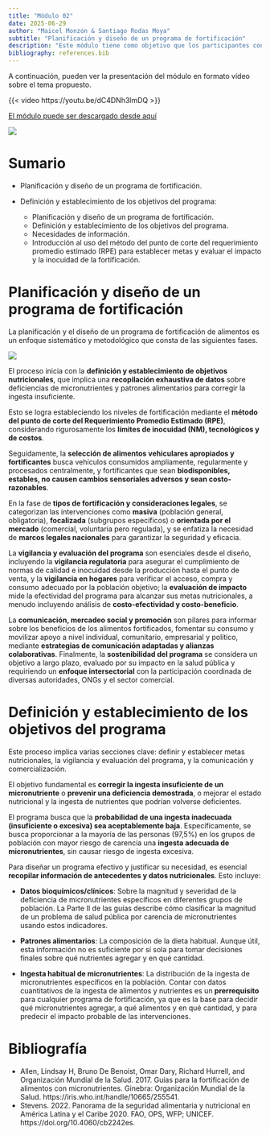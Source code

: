 ```yaml
---
title: "Módulo 02"
date: 2025-06-29
author: "Maicel Monzón & Santiago Rodas Moya"
subtitle: "Planificación y diseño de un programa de fortificación"
description: "Este módulo tiene como objetivo que los participantes conozcan los pasos iniciales para la planificación y diseño de un programa de fortificación."
bibliography: references.bib
---
```


A continuación, pueden ver la presentación del módulo en formato vídeo sobre el tema propuesto.

{{< video https://youtu.be/dC4DNh3lmDQ >}}

[El módulo puede ser descargado desde aquí](/static/videos/videomodulo02.zip)


![](/static/images/ECGH.png)

# Sumario

-   Planificación y diseño de un programa de fortificación.

-   Definición y establecimiento de los objetivos del programa:
    -   Planificación y diseño de un programa de fortificación.
    -   Definición y establecimiento de los objetivos del programa.
    -   Necesidades de información.
    -   Introducción al uso del método del punto de corte del requerimiento promedio estimado (RPE) para establecer metas y evaluar el impacto y la inocuidad de la fortificación.
    

# Planificación y diseño de un programa de fortificación

La planificación y el diseño de un programa de fortificación de alimentos es un enfoque sistemático y metodológico que consta de las siguientes fases.

![](/static/images/mod01fases.png)


El proceso inicia con la **definición y establecimiento de objetivos nutricionales**, que implica una **recopilación exhaustiva de datos** sobre deficiencias de micronutrientes y patrones alimentarios para corregir la ingesta insuficiente. 

Esto se logra estableciendo los niveles de fortificación mediante el **método del punto de corte del Requerimiento Promedio Estimado (RPE)**, considerando rigurosamente los **límites de inocuidad (NM), tecnológicos y de costos**. 


Seguidamente, la **selección de alimentos vehiculares apropiados y fortificantes** busca vehículos consumidos ampliamente, regularmente y procesados centralmente, y fortificantes que sean **biodisponibles, estables, no causen cambios sensoriales adversos y sean costo-razonables**. 

En la fase de **tipos de fortificación y consideraciones legales**, se categorizan las intervenciones como **masiva** (población general, obligatoria), **focalizada** (subgrupos específicos) o **orientada por el mercado** (comercial, voluntaria pero regulada), y se enfatiza la necesidad de **marcos legales nacionales** para garantizar la seguridad y eficacia.


La **vigilancia y evaluación del programa** son esenciales desde el diseño, incluyendo la **vigilancia regulatoria** para asegurar el cumplimiento de normas de calidad e inocuidad desde la producción hasta el punto de venta, y la **vigilancia en hogares** para verificar el acceso, compra y consumo adecuado por la población objetivo; la **evaluación de impacto** mide la efectividad del programa para alcanzar sus metas nutricionales, a menudo incluyendo análisis de **costo-efectividad y costo-beneficio**. 

La **comunicación, mercadeo social y promoción** son pilares para informar sobre los beneficios de los alimentos fortificados, fomentar su consumo y movilizar apoyo a nivel individual, comunitario, empresarial y político, mediante **estrategias de comunicación adaptadas y alianzas colaborativas**. Finalmente, la **sostenibilidad del programa** se considera un objetivo a largo plazo, evaluado por su impacto en la salud pública y requiriendo un **enfoque intersectorial** con la participación coordinada de diversas autoridades, ONGs y el sector comercial.




# Definición y establecimiento de los objetivos del programa


Este proceso implica varias secciones clave: definir y establecer metas nutricionales, la vigilancia y evaluación del programa, y la comunicación y comercialización.
    
El objetivo fundamental es **corregir la ingesta insuficiente de un micronutriente** o **prevenir una deficiencia demostrada**, o mejorar el estado nutricional y la ingesta de nutrientes que podrían volverse deficientes.

El programa busca que la **probabilidad de una ingesta inadecuada (insuficiente o excesiva) sea aceptablemente baja**. Específicamente, se busca proporcionar a la mayoría de las personas (97,5%) en los grupos de población con mayor riesgo de carencia una **ingesta adecuada de micronutrientes**, sin causar riesgo de ingesta excesiva.

Para diseñar un programa efectivo y justificar su necesidad, es esencial **recopilar información de antecedentes y datos nutricionales**. Esto incluye:


*   **Datos bioquímicos/clínicos**: Sobre la magnitud y severidad de la deficiencia de micronutrientes específicos en diferentes grupos de población. La Parte II de las guías describe cómo clasificar la magnitud de un problema de salud pública por carencia de micronutrientes usando estos indicadores.

*   **Patrones alimentarios**: La composición de la dieta habitual. Aunque útil, esta información no es suficiente por sí sola para tomar decisiones finales sobre qué nutrientes agregar y en qué cantidad.

*   **Ingesta habitual de micronutrientes**: La distribución de la ingesta de micronutrientes específicos en la población. Contar con datos cuantitativos de la ingesta de alimentos y nutrientes es un **prerrequisito** para cualquier programa de fortificación, ya que es la base para decidir qué micronutrientes agregar, a qué alimentos y en qué cantidad, y para predecir el impacto probable de las intervenciones.




# Bibliografía

-   Allen, Lindsay H, Bruno De Benoist, Omar Dary, Richard Hurrell, and Organización Mundial de la Salud. 2017. Guías para la fortificación de alimentos con micronutrientes. Ginebra: Organización Mundial de la Salud. https://iris.who.int/handle/10665/255541.
-   Stevens. 2022. Panorama de la seguridad alimentaria y nutricional en América Latina y el Caribe 2020. FAO, OPS, WFP; UNICEF. https://doi.org/10.4060/cb2242es.
